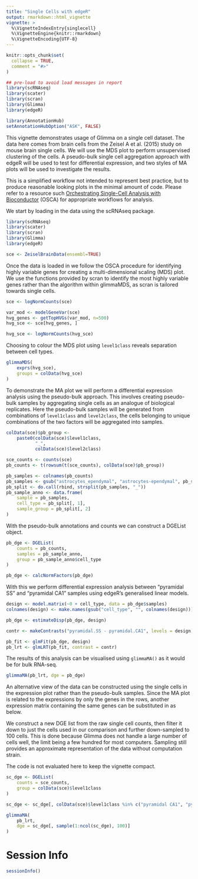 ```yaml
---
title: "Single Cells with edgeR"
output: rmarkdown::html_vignette
vignette: >
  %\VignetteIndexEntry{singlecell}
  %\VignetteEngine{knitr::rmarkdown}
  %\VignetteEncoding{UTF-8}
---
```


```r
knitr::opts_chunk$set(
  collapse = TRUE,
  comment = "#>"
)

## pre-load to avoid load messages in report
library(scRNAseq)
library(scater)
library(scran)
library(Glimma)
library(edgeR)

library(AnnotationHub)
setAnnotationHubOption("ASK", FALSE)
```

This vignette demonstrates usage of Glimma on a single cell dataset. The data
here comes from brain cells from the Zeisel A et al. (2015) study on mouse brain
single cells. We will use the MDS plot to perform unsupervised clustering of the
cells. A pseudo-bulk single cell aggregation approach with edgeR will be used
to test for differential expression, and two styles of MA plots will be used to
investigate the results.

This is a simplified workflow not intended to represent best practice, but to
produce reasonable looking plots in the minimal amount of code. Please refer
to a resource such [Orchestrating Single-Cell Analysis with Bioconductor](https://bioconductor.org/books/release/OSCA/) (OSCA)
for appropriate workflows for analysis.

We start by loading in the data using the scRNAseq package.

```r
library(scRNAseq)
library(scater)
library(scran)
library(Glimma)
library(edgeR)

sce <- ZeiselBrainData(ensembl=TRUE)
```

Once the data is loaded in we follow the OSCA procedure for identifying highly
variable genes for creating a multi-dimensional scaling (MDS) plot. We use the
functions provided by scran to identify the most highly variable genes rather
than the algorithm within glimmaMDS, as scran is tailored towards single cells.

```r
sce <- logNormCounts(sce)

var_mod <- modelGeneVar(sce)
hvg_genes <- getTopHVGs(var_mod, n=500)
hvg_sce <- sce[hvg_genes, ]

hvg_sce <- logNormCounts(hvg_sce)
```

Choosing to colour the MDS plot using `level1class` reveals separation between
cell types.

```r
glimmaMDS(
    exprs(hvg_sce),
    groups = colData(hvg_sce)
)
```

To demonstrate the MA plot we will perform a differential expression analysis
using the pseudo-bulk approach. This involves creating pseudo-bulk samples by
aggregating single cells as an analogue of biological replicates. Here the
pseudo-bulk samples will be generated from combinations of `level1class` and
`level2class`, the cells belonging to unique combinations of the two factors
will be aggregated into samples.

```r
colData(sce)$pb_group <-
    paste0(colData(sce)$level1class,
           "_",
           colData(sce)$level2class)

sce_counts <- counts(sce)
pb_counts <- t(rowsum(t(sce_counts), colData(sce)$pb_group))

pb_samples <- colnames(pb_counts)
pb_samples <- gsub("astrocytes_ependymal", "astrocytes-ependymal", pb_samples)
pb_split <- do.call(rbind, strsplit(pb_samples, "_"))
pb_sample_anno <- data.frame(
    sample = pb_samples,
    cell_type = pb_split[, 1],
    sample_group = pb_split[, 2]
)
```

With the pseudo-bulk annotations and counts we can construct a DGEList object.

```r
pb_dge <- DGEList(
    counts = pb_counts,
    samples = pb_sample_anno,
    group = pb_sample_anno$cell_type
)

pb_dge <- calcNormFactors(pb_dge)
```

With this we perform differential expression analysis between "pyramidal SS" and
"pyramidal CA1" samples using edgeR's generalised linear models.

```r
design <- model.matrix(~0 + cell_type, data = pb_dge$samples)
colnames(design) <- make.names(gsub("cell_type", "", colnames(design)))

pb_dge <- estimateDisp(pb_dge, design)

contr <- makeContrasts("pyramidal.SS - pyramidal.CA1", levels = design)

pb_fit <- glmFit(pb_dge, design)
pb_lrt <- glmLRT(pb_fit, contrast = contr)
```

The results of this analysis can be visualised using `glimmaMA()` as it would be
for bulk RNA-seq.

```r
glimmaMA(pb_lrt, dge = pb_dge)
```

An alternative view of the data can be constructed using the single cells in the
expression plot rather than the pseudo-bulk samples. Since the MA plot is
related to the expressions by only the genes in the rows, another expression
matrix containing the same genes can be substituted in as below.

We construct a new DGE list from the raw single cell counts, then filter it 
down to just the cells used in our comparison and further down-sampled to 100
cells. This is done because Glimma does not handle a large number of cells well,
the limit being a few hundred for most computers. Sampling still provides an
approximate representation of the data without computation strain.

The code is not evaluated here to keep the vignette compact.

```r
sc_dge <- DGEList(
    counts = sce_counts,
    group = colData(sce)$level1class
)

sc_dge <- sc_dge[, colData(sce)$level1class %in% c("pyramidal CA1", "pyramidal SS")]

glimmaMA(
    pb_lrt,
    dge = sc_dge[, sample(1:ncol(sc_dge), 100)]
)
```

# Session Info

```r
sessionInfo()
```

